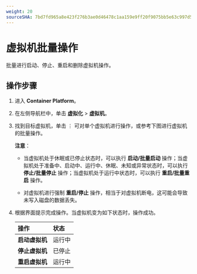 ```yaml
---
weight: 20
sourceSHA: 7bd7fd965a8e423f276b3ae0d46478c1aa159e9ff20f9075bb5e63c997d56bc2
---
```


# 虚拟机批量操作

批量进行启动、停止、重启和删除虚拟机操作。

## 操作步骤

1. 进入 **Container Platform**。

2. 在左侧导航栏中，单击 **虚拟化** > **虚拟机**。

3. 找到目标虚拟机，单击 ⋮ 可对单个虚拟机进行操作，或参考下图进行虚拟机的批量操作。

   **注意**：

   - 当虚拟机处于休眠或已停止状态时，可以执行 **启动/批量启动** 操作；当虚拟机处于准备中、启动中、运行中、休眠、未知或异常状态时，可以执行 **停止/批量停止** 操作；当虚拟机处于运行中状态时，可以执行 **重启/批量重启** 操作。

   - 对虚拟机进行强制 **重启/停止** 操作，相当于对虚拟机断电，这可能会导致未写入磁盘的数据丢失。

4. 根据界面提示完成操作。当虚拟机变为如下状态时，操作成功。

   | 操作                     | 状态  |
   | :---------------------- | :------ |
   | **启动虚拟机**         | 运行中 |
   | **停止虚拟机**         | 已停止 |
   | **重启虚拟机**         | 运行中 |
